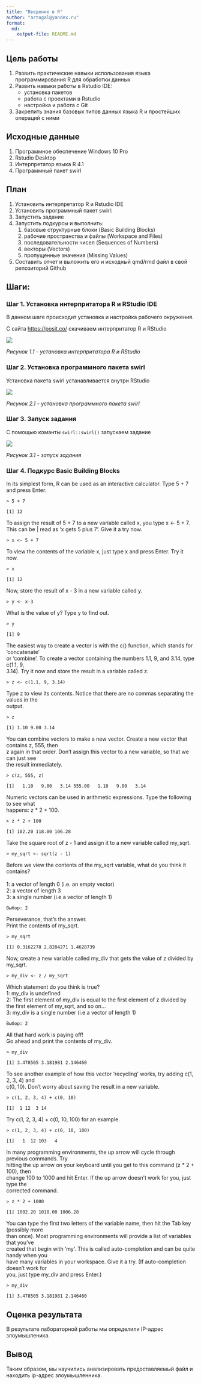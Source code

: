 ```yaml
---
title: "Введение в R"
author: "artogal@yandex.ru"
format: 
  md:
    output-file: README.md
---
```


## Цель работы

1.  Развить практические навыки использования языка программирования R для обработки данных
2.  Развить навыки работы в Rstudio IDE:
    -   установка пакетов
    -   работа с проектами в Rstudio
    -   настройка и работа с Git
3.  Закрепить знания базовых типов данных языка R и простейших операций с ними

## Исходные данные

1.  Программное обеспечение Windows 10 Pro
2.  Rstudio Desktop
3.  Интерпретатор языка R 4.1
4.  Программный пакет swirl

## План

1.  Установить интерпретатор R и Rstudio IDE
2.  Установить программный пакет swirl:
3.  Запустить задание
4.  Запустить подкурсы и выполнить:
    1.  базовые структурные блоки (Basic Building Blocks)
    2.  рабочие пространства и файлы (Workspace and Files)
    3.  последовательности чисел (Sequences of Numbers)
    4.  векторы (Vectors)
    5.  пропущенные значения (Missing Values)
5.  Составить отчет и выложить его и исходный qmd/rmd файл в свой репозиторий Github

## Шаги:

### Шаг 1. Установка интерпритатора R и RStudio IDE

В данном шаге происходит установка и настройка рабочего окружения.

С сайта <https://posit.co/> скачиваем интерпритатор R и RStudio

![](images/clipboard-3941027058.png)

*Рисунок 1.1 - установка интерпритатора R и RStudio*

### Шаг 2. Установка программного пакета swirl

Установка пакета swirl устанавливается внутри RStudio

![](images/clipboard-3525670989.png)

*Рисунок 2.1 - установка программного пакета swirl*

### Шаг 3. Запуск задания

С помощью команты `swirl::swirl()` запускаем задание

![](images/clipboard-2042488614.png)

*Рисунок 3.1 - запуск задания*

### Шаг 4. Подкурс Basic Building Blocks

| In its simplest form, R can be used as an interactive calculator. Type 5 + 7 and press Enter.

```         
> 5 + 7
```

```         
[1] 12
```

| To assign the result of 5 + 7 to a new variable called x, you type x \<- 5 + 7. This can be \| read as 'x gets 5 plus 7'. Give it a try now.

```         
> x <- 5 + 7
```

| To view the contents of the variable x, just type x and press Enter. Try it now.

```         
> x
```

```         
[1] 12
```

| Now, store the result of x - 3 in a new variable called y.

```         
> y <- x-3
```

| What is the value of y? Type y to find out.

```         
> y
```

```         
[1] 9
```

| The easiest way to create a vector is with the c() function, which stands for 'concatenate'
| or 'combine'. To create a vector containing the numbers 1.1, 9, and 3.14, type c(1.1, 9,
| 3.14). Try it now and store the result in a variable called z.

```         
> z <- c(1.1, 9, 3.14)
```

| Type z to view its contents. Notice that there are no commas separating the values in the
| output.

```         
> z
```

```         
[1] 1.10 9.00 3.14
```

| You can combine vectors to make a new vector. Create a new vector that contains z, 555, then
| z again in that order. Don't assign this vector to a new variable, so that we can just see
| the result immediately.

```         
> c(z, 555, z)
```

```         
[1]   1.10   9.00   3.14 555.00   1.10   9.00   3.14
```

| Numeric vectors can be used in arithmetic expressions. Type the following to see what
| happens: z \* 2 + 100.

```         
> z * 2 + 100
```

```         
[1] 102.20 118.00 106.28
```

| Take the square root of z - 1 and assign it to a new variable called my_sqrt.

```         
> my_sqrt <- sqrt(z - 1)
```

| Before we view the contents of the my_sqrt variable, what do you think it contains?
| 
| 1: a vector of length 0 (i.e. an empty vector)
| 2: a vector of length 3
| 3: a single number (i.e a vector of length 1)

`Выбор: 2`

| Perseverance, that's the answer.
| Print the contents of my_sqrt.

```         
> my_sqrt
```

```         
[1] 0.3162278 2.8284271 1.4628739
```

| Now, create a new variable called my_div that gets the value of z divided by my_sqrt.

```         
> my_div <- z / my_sqrt
```

| Which statement do you think is true?

| 1: my_div is undefined
| 2: The first element of my_div is equal to the first element of z divided by the first element of my_sqrt, and so on...
| 3: my_div is a single number (i.e a vector of length 1)

`Выбор: 2`

| All that hard work is paying off!
| Go ahead and print the contents of my_div.

```         
> my_div
```

```         
[1] 3.478505 3.181981 2.146460
```

| To see another example of how this vector 'recycling' works, try adding c(1, 2, 3, 4) and
| c(0, 10). Don't worry about saving the result in a new variable.
```
> c(1, 2, 3, 4) + c(0, 10)
```
```
[1]  1 12  3 14
```
| Try c(1, 2, 3, 4) + c(0, 10, 100) for an example.
```
> c(1, 2, 3, 4) + c(0, 10, 100)
```
```
[1]   1  12 103   4
```
| In many programming environments, the up arrow will cycle through previous commands. Try
| hitting the up arrow on your keyboard until you get to this command (z * 2 + 100), then
| change 100 to 1000 and hit Enter. If the up arrow doesn't work for you, just type the
| corrected command.
```
> z * 2 + 1000
```
```
[1] 1002.20 1018.00 1006.28
```
| You can type the first two letters of the variable name, then hit the Tab key (possibly more
| than once). Most programming environments will provide a list of variables that you've
| created that begin with 'my'. This is called auto-completion and can be quite handy when you
| have many variables in your workspace. Give it a try. (If auto-completion doesn't work for
| you, just type my_div and press Enter.)
```
> my_div
```
```
[1] 3.478505 3.181981 2.146460
```



## Оценка результата

В результате лабораторной работы мы определили IP-адрес злоумышленика.

## Вывод

Таким образом, мы научились анализировать предоставляемый файл и находить ip-адрес злоумышленника.
